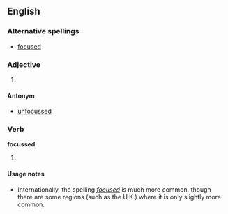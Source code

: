 ==English==

===Alternative spellings===
* [[focused]]

===Adjective===
{{en-adj}}

# {{UK}} {{alternative spelling of|[[focused]]}}

====Antonym====
*[[unfocussed]]

===Verb===
'''focussed'''

# {{UK}} {{past of|[[focus]]}}

====Usage notes====
* Internationally, the spelling ''[[focused]]'' is much more common, though there are some regions (such as the U.K.) where it is only slightly more common.
